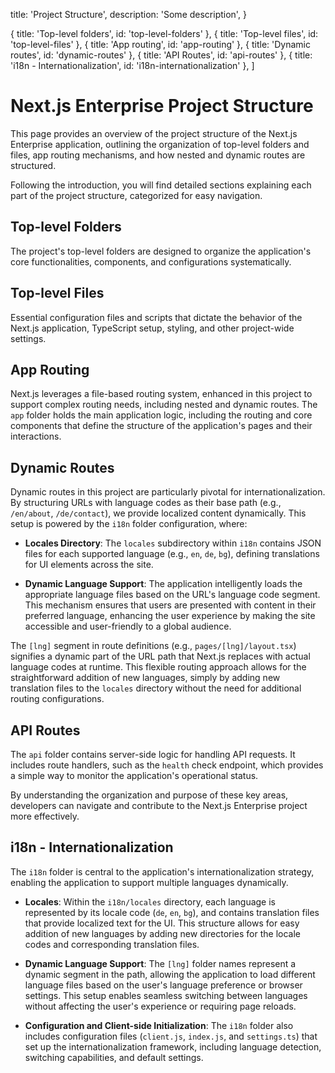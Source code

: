
  title: 'Project Structure',
  description: 'Some description',
}

  { title: 'Top-level folders', id: 'top-level-folders' },
  { title: 'Top-level files', id: 'top-level-files' },
  { title: 'App routing', id: 'app-routing' },
  { title: 'Dynamic routes', id: 'dynamic-routes' },
  { title: 'API Routes', id: 'api-routes' },
  { title: 'i18n - Internationalization', id: 'i18n-internationalization' },
]

# Next.js Enterprise Project Structure

This page provides an overview of the project structure of the Next.js Enterprise application, outlining the organization of top-level folders and files, app routing mechanisms, and how nested and dynamic routes are structured.

Following the introduction, you will find detailed sections explaining each part of the project structure, categorized for easy navigation.

## Top-level Folders

The project's top-level folders are designed to organize the application's core functionalities, components, and configurations systematically.

<ProjectStructureTable type="folders" />

## Top-level Files

Essential configuration files and scripts that dictate the behavior of the Next.js application, TypeScript setup, styling, and other project-wide settings.

<ProjectStructureTable type="files" />

## App Routing

Next.js leverages a file-based routing system, enhanced in this project to support complex routing needs, including nested and dynamic routes. The `app` folder holds the main application logic, including the routing and core components that define the structure of the application's pages and their interactions.

<ProjectStructureTable type="app-folder" />

## Dynamic Routes

Dynamic routes in this project are particularly pivotal for internationalization. By structuring URLs with language codes as their base path (e.g., `/en/about`, `/de/contact`), we provide localized content dynamically. This setup is powered by the `i18n` folder configuration, where:

- **Locales Directory**: The `locales` subdirectory within `i18n` contains JSON files for each supported language (e.g., `en`, `de`, `bg`), defining translations for UI elements across the site.

- **Dynamic Language Support**: The application intelligently loads the appropriate language files based on the URL's language code segment. This mechanism ensures that users are presented with content in their preferred language, enhancing the user experience by making the site accessible and user-friendly to a global audience.

The `[lng]` segment in route definitions (e.g., `pages/[lng]/layout.tsx`) signifies a dynamic part of the URL path that Next.js replaces with actual language codes at runtime. This flexible routing approach allows for the straightforward addition of new languages, simply by adding new translation files to the `locales` directory without the need for additional routing configurations.

## API Routes

The `api` folder contains server-side logic for handling API requests. It includes route handlers, such as the `health` check endpoint, which provides a simple way to monitor the application's operational status.

<ProjectStructureTable type="api" />

By understanding the organization and purpose of these key areas, developers can navigate and contribute to the Next.js Enterprise project more effectively.

## i18n - Internationalization

The `i18n` folder is central to the application's internationalization strategy, enabling the application to support multiple languages dynamically.

- **Locales**: Within the `i18n/locales` directory, each language is represented by its locale code (`de`, `en`, `bg`), and contains translation files that provide localized text for the UI. This structure allows for easy addition of new languages by adding new directories for the locale codes and corresponding translation files.

- **Dynamic Language Support**: The `[lng]` folder names represent a dynamic segment in the path, allowing the application to load different language files based on the user's language preference or browser settings. This setup enables seamless switching between languages without affecting the user's experience or requiring page reloads.

- **Configuration and Client-side Initialization**: The `i18n` folder also includes configuration files (`client.js`, `index.js`, and `settings.ts`) that set up the internationalization framework, including language detection, switching capabilities, and default settings.

<ProjectStructureTable type="i18n" />
